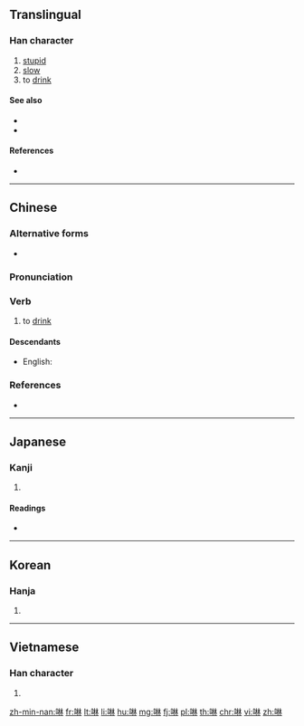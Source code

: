 ==Translingual==

===Han character===
{{Han char|rn=30|rad=口|as=08|sn=11|four=|canj=RDD|ids=⿰口林}}

# [[stupid]]
# [[slow]]
# to [[drink]]

====See also====
* {{l|mul|喝}}
* {{l|mul|飲}}

====References====
* {{Han ref|kx=0195.030|dkj=03806|dj=0416.030|hdz=10637.070|uh=5549|ud=21833}}

----

==Chinese==
{{zh-forms}}

===Alternative forms===
* {{sense|to drink}} {{zh-l|飲}}

===Pronunciation===
{{theaji|lim}}
{{zh-pron
|m=lín,lán,lèn
|c=
|h=pfs=lîm
|md=
|mn=lim
|w=
|mc=y
|oc=y
|cat=v
}}

===Verb===
{{zh-verb}}

# {{lb|zh|Hokkien|Hakka}} to [[drink]]

====Descendants====
* English: {{l|en|lim}}

===References===
* {{thcwd|7042}}

----

==Japanese==

===Kanji===
{{ja-kanji|grade=|rs=口08}}

# {{defn|lang=ja|sort=口08}}

====Readings====
* {{ja-readings|on=[[らん]] (ran)|kun=[[かまびすしい]] (kamabisushii), [[むさぼる]] (musaboru)}}

----

==Korean==

===Hanja===
{{ko-hanja|hangeul=람|rv=ram|mr=ram}}

# {{defn|lang=ko|sort=口08}}

----

==Vietnamese==

===Han character===
{{vi-hantu|[[lăm]], [[lằm]], [[lầm]], [[rắm]], [[rầm]], [[lảm]], [[lâm]], [[lẩm]], [[lùm]], [[rởm]], [[trăm]]|rs=口08}}

# {{defn|lang=vi|sort=口08}}

[[zh-min-nan:啉]]
[[fr:啉]]
[[lt:啉]]
[[li:啉]]
[[hu:啉]]
[[mg:啉]]
[[fj:啉]]
[[pl:啉]]
[[th:啉]]
[[chr:啉]]
[[vi:啉]]
[[zh:啉]]
